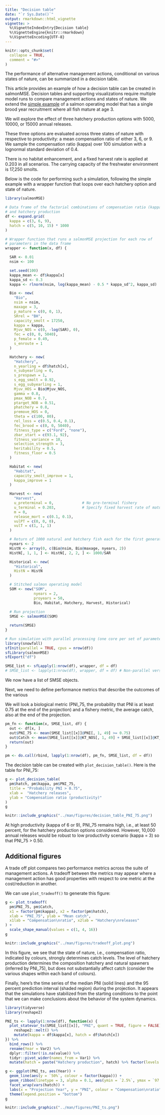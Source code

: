 ```yaml
---
title: "Decision table"
date: "`r Sys.Date()`"
output: rmarkdown::html_vignette
vignette: >
  %\VignetteIndexEntry{Decision table}
  %\VignetteEngine{knitr::rmarkdown}
  %\VignetteEncoding{UTF-8}
---
```


```r
knitr::opts_chunk$set(
  collapse = TRUE,
  comment = "#>"
)
```


The performance of alternative management actions, conditional on various states of nature, can be summarized in a decision table.

This article provides an example of how a decision table can be created in salmonMSE.
Decision tables and supporting visualizations require multiple model runs to compare management actions and states of nature.
We extend the [simple example](../articles/example.html) of a salmon operating model that has a single brood year recruitment where all fish mature at age 3.

We will explore the effect of three hatchery production options with 5000, 10000, or 15000 annual releases.

These three options are evaluated across three states of nature with respective to productivity: a mean compensation ratio of either 3, 6, or 9. We sample the compensation ratio (kappa) over 100 simulation with a lognormal standard deviation of 0.4.

There is no habitat enhancement, and a fixed harvest rate is applied at 0.203 in all scenarios. The carrying capacity of the freshwater environment is 17,250 smolts.

Below is the code for performing such a simulation, following the simple example with a wrapper function that loops over each hatchery option and state of nature.

```r
library(salmonMSE)

# Data frame of the factorial combinations of compensation ratio (kappa)
# and hatchery production
df <- expand.grid(
  kappa = c(3, 6, 9),
  hatch = c(5, 10, 15) * 1000
)

# Wrapper function that runs a salmonMSE projection for each row of
# parameters in the data frame
wrapper <- function(x, df) {

  SAR <- 0.01
  nsim <- 100

  set.seed(100)
  kappa_mean <- df$kappa[x]
  kappa_sd <- 0.3
  kappa <- rlnorm(nsim, log(kappa_mean) - 0.5 * kappa_sd^2, kappa_sd)

  Bio <- new(
    "Bio",
    nsim = nsim,
    maxage = 3,
    p_mature = c(0, 0, 1),
    SRrel = "BH",
    capacity_smolt = 17250,
    kappa = kappa,
    Mjuv_NOS = c(0, -log(SAR), 0),
    fec = c(0, 0, 5040),
    p_female = 0.49,
    s_enroute = 1
  )

  Hatchery <- new(
    "Hatchery",
    n_yearling = df$hatch[x],
    n_subyearling = 0,
    s_prespawn = 1,
    s_egg_smolt = 0.92,
    s_egg_subyearling = 1,
    Mjuv_HOS = Bio@Mjuv_NOS,
    gamma = 0.8,
    pmax_NOB = 0.7,
    ptarget_NOB = 0.51,
    phatchery = 0.8,
    premove_HOS = 0,
    theta = c(100, 80),
    rel_loss = c(0.5, 0.4, 0.1),
    fec_brood = c(0, 0, 5040),
    fitness_type = c("Ford", "none"),
    zbar_start = c(93.1, 92),
    fitness_variance = 10,
    selection_strength = 3,
    heritability = 0.5,
    fitness_floor = 0.5
  )

  Habitat <- new(
    "Habitat",
    capacity_smolt_improve = 1,
    kappa_improve = 1
  )

  Harvest <- new(
    "Harvest",
    u_preterminal = 0,             # No pre-terminal fishery
    u_terminal = 0.203,            # Specify fixed harvest rate of mature fish
    m = 0,
    release_mort = c(0.1, 0.1),
    vulPT = c(0, 0, 0),
    vulT = c(1, 1, 1)
  )

  # Return of 1000 natural and hatchery fish each for the first generation
  nyears <- 2
  HistN <- array(0, c(Bio@nsim, Bio@maxage, nyears, 2))
  HistN[, 1, 1, ] <- HistN[, 2, 2, ] <- 1000/SAR

  Historical <- new(
    "Historical",
    HistN = HistN
  )

  # Stitched salmon operating model
  SOM <- new("SOM",
             nyears = 2,
             proyears = 50,
             Bio, Habitat, Hatchery, Harvest, Historical)
  
  # Run projection
  SMSE <- salmonMSE(SOM)

  return(SMSE)
}

# Run simulation with parallel processing (one core per set of parameters)
library(snowfall)
sfInit(parallel = TRUE, cpus = nrow(df))
sfLibrary(salmonMSE)
sfExport("df")

SMSE_list <- sfLapply(1:nrow(df), wrapper, df = df)
# SMSE_list <- lapply(1:nrow(df), wrapper, df = df) # Non-parallel version
```

We now have a list of SMSE objects.

Next, we need to define performance metrics that describe the outcomes of the various 

We will look a biological metric (PNI_75, the probability that PNI is at least 0.75 at the end of the projection) and a fishery metric, the average catch, also at the end of the projection.

```r
pm_fn <- function(x, SMSE_list, df) {
  out <- df[x, ]
  out$PNI_75 <- mean(SMSE_list[[x]]@PNI[, 1, 49] >= 0.75)
  out$Catch <- mean(SMSE_list[[x]]@KT_NOS[, 1, 49] + SMSE_list[[x]]@KT_NOS[, 1, 49])
  return(out)
}

pm <- do.call(rbind, lapply(1:nrow(df), pm_fn, SMSE_list, df = df))
```


The decision table can be created with `plot_decision_table()`. Here is the table for PNI_75:

```r
g <- plot_decision_table(
  pm$hatch, pm$kappa, pm$PNI_75, 
  title = "Probability PNI > 0.75",
  xlab =  "Hatchery releases", 
  ylab = "Compensation ratio (productivity)"
)
g
```

```r
knitr::include_graphics("../man/figures/decision_table_PNI_75.png")
```

At high productivity (kappa of 6 or 9), PNI_75 remains high, i.e., at least 50 percent, for the hatchery production options considered.
However, 10,000 annual releases would be robust to low productivity scenario (kappa = 3) so that PNI_75 > 0.50.

## Additional figures

A trade off plot compares two performance metrics across the suite of management actions. A tradeoff between the metrics may appear where a management action has good properties with respect to one metric at the cost/reduction in another.

We can use `plot_tradeoff()` to generate this figure:

```r
g <- plot_tradeoff(
  pm$PNI_75, pm$Catch,
  x1 = factor(pm$kappa), x2 = factor(pm$hatch), 
  xlab = "PNI_75", ylab = "Mean catch",
  x1lab = "Compensation\nratio", x2lab = "Hatchery\nreleases"
) +
  scale_shape_manual(values = c(1, 4, 16))
g
```

```r
knitr::include_graphics("../man/figures/tradeoff_plot.png")
```

In this figure, we see that the state of nature, i.e., compensation ratio, indicated by colours, strongly determines catch levels.
The level of hatchery production determines the composition hatchery and natural spawners (inferred by PNI_75), but does not substantially affect catch (consider the various shapes within each band of colours).

Finally, here's the time series of the median PNI (solid lines) and the 95 percent prediction interval (shaded region) during the projection. It appears that the simulations have stabilized from the starting conditions to the point that we can make conclusions about the behavior of the system dynamics.

```r
library(tidyverse)
library(reshape2)

PNI_ts <- lapply(1:nrow(df), function(x) {
  plot_statevar_ts(SMSE_list[[x]], "PNI", quant = TRUE, figure = FALSE) %>%
    reshape2::melt() %>%
    mutate(kappa = df$kappa[x], hatch = df$hatch[x])
}) %>%
  bind_rows() %>%
  rename(Year = Var2) %>%
  dplyr::filter(!is.na(value)) %>%
  tidyr::pivot_wider(names_from = Var1) %>%
  mutate(hatch = paste("Hatchery production", hatch) %>% factor(levels = paste("Hatchery production", c(5, 10, 15) * 1000)))

g <- ggplot(PNI_ts, aes(Year)) +
  geom_line(aes(y = `50%`, colour = factor(kappa))) +
  geom_ribbon(linetype = 3, alpha = 0.1, aes(ymin = `2.5%`, ymax = `97.5%`, fill = factor(kappa))) +
  facet_wrap(vars(hatch)) +
  labs(x = "Projection Year", y = "PNI", colour = "Compensation\nratio", fill = "Compensation\nratio") +
  theme(legend.position = "bottom")
g
```

```r
knitr::include_graphics("../man/figures/PNI_ts.png")
```
